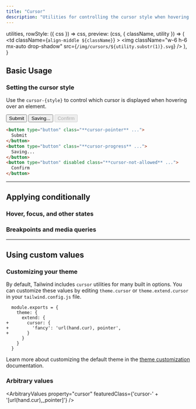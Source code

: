 ```yaml
---
title: "Cursor"
description: "Utilities for controlling the cursor style when hovering over an element."
---
```



  utilities,
  rowStyle: ({ css }) => css,
  preview: (css, { className, utility }) => (
    <td
      className={`align-middle ${className}`}
    >
      <img className="w-6 h-6 mx-auto drop-shadow" src={`/img/cursors/${utility.substr(1)}.svg`} />
    </td>
  ),
}

## Basic Usage

### Setting the cursor style

Use the `cursor-{style}` to control which cursor is displayed when hovering over an element.

<Example hint="Hover over each button to see the cursor change">
  <div class="flex flex-col sm:flex-row gap-4 sm:gap-0 items-center justify-around">
    <button type="button" class="w-full sm:w-auto py-2 px-3 bg-indigo-600 hover:bg-indigo-700 disabled:bg-indigo-300 dark:disabled:bg-indigo-800 text-white dark:disabled:text-indigo-400 text-sm font-semibold rounded-md shadow focus:outline-none cursor-pointer" tabindex="-1">
      Submit
    </button>
    <button type="button" class="w-full sm:w-auto py-2 px-3 bg-indigo-600 hover:bg-indigo-700 disabled:bg-indigo-300 dark:disabled:bg-indigo-800 text-white dark:disabled:text-indigo-400 text-sm font-semibold rounded-md shadow focus:outline-none cursor-progress" tabindex="-1">
      Saving...
    </button>
    <button type="button" class="w-full sm:w-auto py-2 px-3 bg-indigo-600 hover:bg-indigo-700 disabled:bg-indigo-300 dark:disabled:bg-indigo-800 text-white dark:disabled:text-indigo-400 text-sm font-semibold rounded-md shadow focus:outline-none cursor-not-allowed" tabindex="-1" disabled>
      Confirm
    </button>
  </div>
</Example>

```html
<button type="button" class="**cursor-pointer** ...">
  Submit
</button>
<button type="button" class="**cursor-progress** ...">
  Saving...
</button>
<button type="button" disabled class="**cursor-not-allowed** ...">
  Confirm
</button>
```

---

## <Heading ignore>Applying conditionally</Heading>

### <Heading ignore>Hover, focus, and other states</Heading>

<HoverFocusAndOtherStates defaultClass="cursor-not-allowed" featuredClass="cursor-auto" variant="focus" />

### <Heading ignore>Breakpoints and media queries</Heading>

<BreakpointsAndMediaQueries defaultClass="cursor-not-allowed" featuredClass="cursor-auto" />

---

## Using custom values

### Customizing your theme

By default, Tailwind includes `cursor` utilities for many built in options. You can customize these values by editing `theme.cursor` or `theme.extend.cursor` in your `tailwind.config.js` file.

```diff-js tailwind.config.js
  module.exports = {
    theme: {
      extend: {
+       cursor: {
+         'fancy': 'url(hand.cur), pointer',
+       }
      }
    }
  }
```

Learn more about customizing the default theme in the [theme customization](/docs/theme#customizing-the-default-theme) documentation.

### Arbitrary values

<ArbitraryValues property="cursor" featuredClass={'cursor-' + '[url(hand.cur),_pointer]'} />
